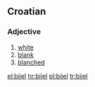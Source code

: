 ==Croatian==

===Adjective===
{{infl|hr|adjective}}

# [[white]]
# [[blank]]
# [[blanched]]

[[el:bijel]]
[[hr:bijel]]
[[pl:bijel]]
[[tr:bijel]]